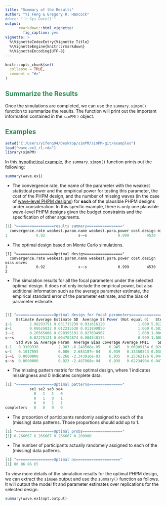 ```yaml
---
title: "Summary of the Results"
author: "Yi Feng & Gregory R. Hancock"
#date: "`r Sys.Date()`"
output:
      rmarkdown::html_vignette:
        fig_caption: yes
vignette: >
  %\VignetteIndexEntry{Vignette Title}
  %\VignetteEngine{knitr::rmarkdown}
  %\VignetteEncoding{UTF-8}
---
```


```r
knitr::opts_chunk$set(
  collapse = TRUE,
  comment = "#>"
)
```



## <span style="color:seagreen">**Summarize the Results**</span> 


Once the simulations are completed, we can use the `summary.simpm()` function to summarize the results. The function will print out the important information contained in the `simPM()` object. 


## <span style="color:seagreen">**Examples**</span> 

```r
setwd("C:/Users/yifeng94/Desktop/simPM/simPM-git/examples")
load("wave.ex1_r1.rda")
library(simPM)
```

In this [hypothetical example](Linear-Latent-Growth-Model.html), the `summary.simpm()` function prints out the following:

```r
summary(wave.ex1)
``` 


* The convergence rate, the name of the parameter with the weakest statistical power and the empirical power for testing this parameter, the cost of the PHPM design, and the number of missing waves (in the case of [wave-level PHPM designs](Wave-Level-PHPM.html)) for **each** of the plausible PHPM designs under consideration. In this specfic example, there is only one plausible wave-level PHPM designs given the budget constraints and the specification of other arguments.


```r
[1] "=================results summary================"
  convergence.rate weakest.param.name weakest.para.power cost.design miss.waves
1             0.92               s~~s              0.999        4530          2

```


* The optimal design based on Monte Carlo simulations.

```
[1] "=================Optimal design================="
  convergence.rate weakest.param.name weakest.para.power cost.design miss.waves
1             0.92               s~~s              0.999        4530          2
```

* The simulation results for all the focal parameters under the selected optimal design. It does not only include the empirical power, but also additional information such as the average parameter estimate, the empirical standard error of the parameter estimate, and the bias of parameter estimate. 

```r

[1] "=================Optimal design for focal parameters================="
     Estimate Average Estimate SD  Average SE Power (Not equal 0)   Std Est   Std Est SD
i~1        2.98293751 0.031715239 0.031616120               1.000 5.8125191 3.214384e-01
s~1        0.08626832 0.012315538 0.011890850               1.000 0.5821286 1.071983e-01
i~~i       0.26565608 0.028395191 0.027694967               1.000 1.0000000 1.479881e-16
s~~s       0.02275121 0.004702874 0.004540174               0.999 1.0000000 1.476542e-16
     Std Ave SE Average Param  Average Bias Coverage Average FMI1    SD FMI1
i~1   0.3109336         2.983 -6.248508e-05    0.945   0.06909154 0.02634767
s~1   0.1017555         0.086  2.683187e-04    0.939   0.33360543 0.03811522
i~~i  0.0000000         0.268 -2.343916e-03    0.935   0.25362176 0.04437375
s~~s  0.0000000         0.023 -2.487868e-04    0.939   0.62234904 0.04767489

```

* The missing pattern matrix for the optimal design, where 1 indicates missingness and 0 indicates complete data.


```r
[1] "=================Optimal patterns==============="
           se1 se2 se3 se4
             0   1   1   0
             0   1   0   1
             0   0   1   1
completers   0   0   0   0

```

* The proportion of participants randomly assigned to each of the (missing) data patterns. Those proportions should add up to 1.

```r
[1] "=================Optimal probs=================="
[1] 0.266667 0.266667 0.266667 0.200000
```

* The number of participants actually randomely assigned to each of the (missing) data patterns.

```r
[1] "=================Optimal ns===================="
[1] 86 86 86 65

```

To view more details of the simulation results for the optimal PHPM design, we can extract the `simsem` output and use the `summary()` function as follows. It will output the model fit and parameter estimates over replications for the selected design. 

```r
summary(wave.ex1$opt.output)
```

